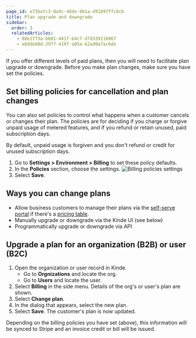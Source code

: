 ```yaml
---
page_id: e73bafc3-0a9c-48de-9b1a-d91897ffc6cb
title: Plan upgrade and downgrade
sidebar:
  order: 3
  relatedArticles:
    - 88e1773a-b681-441f-b4c7-d7d339116867
    - e6dde80d-2977-419f-a05a-62ad0a7ac6de
---
```


If you offer different levels of paid plans, then you will need to facilitate plan upgrade or downgrade. Before you make plan changes, make sure you have set the policies. 

## Set billing policies for cancellation and plan changes

You can also set policies to control what happens when a customer cancels or changes their plan. The policies are for deciding if you charge or forgive unpaid usage of metered features, and if you refund or retain unused, paid subscription days. 

By default, unpaid usage is forgiven and you don't refund or credit for unused subscription days.

1. Go to **Settings > Environment > Billing** to set these policy defaults.
2. In the **Policies** section, choose the settings.
   ![Billing policies settings](https://imagedelivery.net/skPPZTHzSlcslvHjesZQcQ/1a4c3673-d972-4dd6-2c3a-d46b9eb70200/public)
3. Select **Save**.

## Ways you can change plans

- Allow business customers to manage their plans via the [self-serve portal](/build/set-up-options/self-serve-portal-for-orgs/) if there's a [pricing table](/billing/billing-user-experience/plan-selection/).
- Manually upgrade or downgrade via the Kinde UI (see below)
- Programmatically upgrade or downgrade via API

## Upgrade a plan for an organization (B2B) or user (B2C)

1. Open the organization or user record in Kinde.
   - Go to **Orgnizations** and locate the org.
   - Go to **Users** and locate the user. 
2. Select **Billing** in the side menu. Details of the org's or user's plan are shown.
3. Select **Change plan**.
4. In the dialog that appears, select the new plan.
5. Select **Save**. The customer's plan is now updated.

Depending on the billing policies you have set (above), this information will be synced to Stripe and an invoice credit or bill will be issued.
